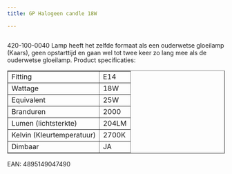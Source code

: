 ```yaml
---
title: GP Halogeen candle 18W

---
```



<Image src={imageProduct} width={imageProduct.width} alt="" />


420-100-0040
Lamp heeft het zelfde formaat als een ouderwetse gloeilamp (Kaars),
geen opstarttijd en gaan wel tot twee keer zo lang mee als de ouderwetse gloeilamp.
Product specificaties:
<table class="tabelproduct" border="1">
<tbody>
<tr>
<td>Fitting</td>
<td>E14</td>
</tr>
<tr>
<td>Wattage</td>
<td>18W</td>
</tr>
<tr>
<td>Equivalent</td>
<td>25W</td>
</tr>
<tr>
<td>Branduren</td>
<td>2000</td>
</tr>
<tr>
<td>Lumen (lichtsterkte)</td>
<td>204LM</td>
</tr>
<tr>
<td>Kelvin (Kleurtemperatuur)</td>
<td>2700K</td>
</tr>
<tr>
<td>Dimbaar</td>
<td>JA</td>
</tr>
</tbody>
</table>
EAN: 4895149047490

